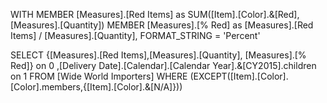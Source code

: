 WITH MEMBER [Measures].[Red Items] as SUM([Item].[Color].&[Red],[Measures].[Quantity])
     MEMBER [Measures].[% Red] as [Measures].[Red Items] / [Measures].[Quantity], FORMAT_STRING = 'Percent'
	 
SELECT {[Measures].[Red Items],[Measures].[Quantity], [Measures].[% Red]} on 0
,[Delivery Date].[Calendar].[Calendar Year].&[CY2015].children on 1 
FROM [Wide World Importers]
WHERE (EXCEPT([Item].[Color].[Color].members,{[Item].[Color].&[N/A]}))